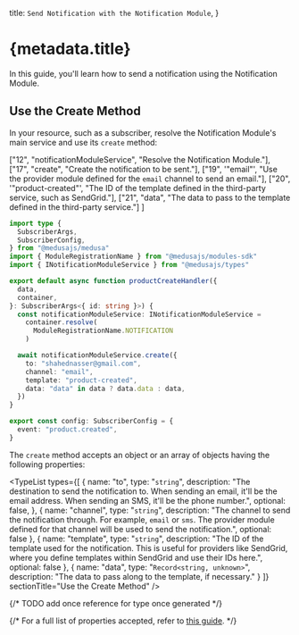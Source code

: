 
  title: `Send Notification with the Notification Module`,
}

# {metadata.title}

In this guide, you'll learn how to send a notification using the Notification Module.

## Use the Create Method

In your resource, such as a subscriber, resolve the Notification Module's main service and use its `create` method:

  ["12", "notificationModuleService", "Resolve the Notification Module."],
  ["17", "create", "Create the notification to be sent."],
  ["19", '"email"', "Use the provider module defined for the `email` channel to send an email."],
  ["20", '"product-created"', "The ID of the template defined in the third-party service, such as SendGrid."],
  ["21", "data", "The data to pass to the template defined in the third-party service."]
]

```ts title="src/subscribers/product-created.ts" highlights={highlights} collapsibleLines="1-7" expandButtonLabel="Show Imports"
import type {
  SubscriberArgs,
  SubscriberConfig,
} from "@medusajs/medusa"
import { ModuleRegistrationName } from "@medusajs/modules-sdk"
import { INotificationModuleService } from "@medusajs/types"

export default async function productCreateHandler({
  data,
  container,
}: SubscriberArgs<{ id: string }>) {
  const notificationModuleService: INotificationModuleService =
    container.resolve(
      ModuleRegistrationName.NOTIFICATION
    )

  await notificationModuleService.create({
    to: "shahednasser@gmail.com",
    channel: "email",
    template: "product-created",
    data: "data" in data ? data.data : data,
  })
}

export const config: SubscriberConfig = {
  event: "product.created",
}
```

The `create` method accepts an object or an array of objects having the following properties:

<TypeList
  types={[
    {
      name: "to",
      type: "`string`",
      description: "The destination to send the notification to. When sending an email, it'll be the email address. When sending an SMS, it'll be the phone number.",
      optional: false,
    },
    {
      name: "channel",
      type: "`string`",
      description: "The channel to send the notification through. For example, `email` or `sms`. The provider module defined for that channel will be used to send the notification.",
      optional: false
    },
    {
      name: "template",
      type: "`string`",
      description: "The ID of the template used for the notification. This is useful for providers like SendGrid, where you define templates within SendGrid and use their IDs here.",
      optional: false
    },
    {
      name: "data",
      type: "`Record<string, unknown>`",
      description: "The data to pass along to the template, if necessary."
    }
  ]}
  sectionTitle="Use the Create Method"
/>

{/* TODO add once reference for type once generated */}

{/* For a full list of properties accepted, refer to [this guide](/references/notification-provider-module#create). */}
